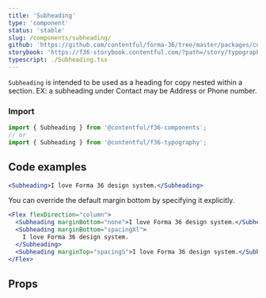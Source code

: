 ```yaml
---
title: 'Subheading'
type: 'component'
status: 'stable'
slug: /components/subheading/
github: 'https://github.com/contentful/forma-36/tree/master/packages/components/typography/src'
storybook: 'https://f36-storybook.contentful.com/?path=/story/typography-subheading--basic'
typescript: ./Subheading.tsx
---
```


`Subheading` is intended to be used as a heading for copy nested within a section. EX: a subheading under Contact may be Address or Phone number.

### Import

```js static=true
import { Subheading } from '@contentful/f36-components';
// or
import { Subheading } from '@contentful/f36-typography';
```

## Code examples

```jsx
<Subheading>I love Forma 36 design system.</Subheading>
```

You can override the default margin bottom by specifying it explicitly.

```jsx
<Flex flexDirection="column">
  <Subheading marginBottom="none">I love Forma 36 design system.</Subheading>
  <Subheading marginBottom="spacingXl">
    I love Forma 36 design system.
  </Subheading>
  <Subheading marginTop="spacingS">I love Forma 36 design system.</Subheading>
</Flex>
```

## Props


<Props of="Subheading" />
